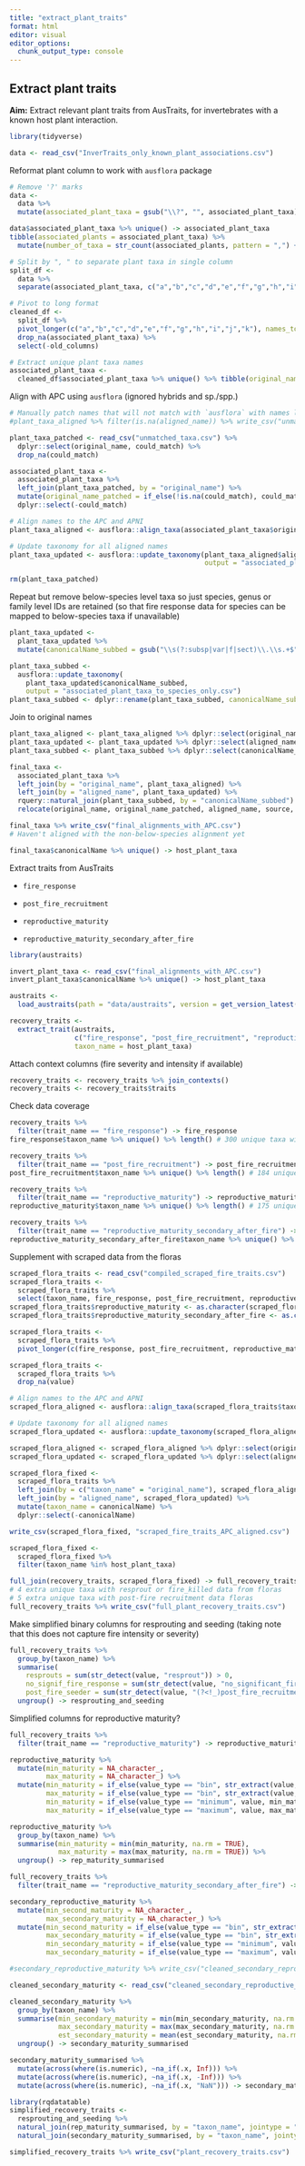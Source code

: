 ```yaml
---
title: "extract_plant_traits"
format: html
editor: visual
editor_options: 
  chunk_output_type: console
---
```


## Extract plant traits

**Aim:** Extract relevant plant traits from AusTraits, for invertebrates with a known host plant interaction.

```r
library(tidyverse)
```

```r
data <- read_csv("InverTraits_only_known_plant_associations.csv")
```

Reformat plant column to work with `ausflora` package

```r
# Remove '?' marks
data <-
  data %>% 
  mutate(associated_plant_taxa = gsub("\\?", "", associated_plant_taxa))

data$associated_plant_taxa %>% unique() -> associated_plant_taxa
tibble(associated_plants = associated_plant_taxa) %>% 
  mutate(number_of_taxa = str_count(associated_plants, pattern = ",") + 1) -> associated_plants # Maximum 11 plant taxa listed for a given invertebrate

# Split by ", " to separate plant taxa in single column
split_df <- 
  data %>% 
  separate(associated_plant_taxa, c("a","b","c","d","e","f","g","h","i","j","k"), sep = ", ") # Allow 11 columns

# Pivot to long format
cleaned_df <-
  split_df %>% 
  pivot_longer(c("a","b","c","d","e","f","g","h","i","j","k"), names_to = "old_columns", values_to = "associated_plant_taxa") %>% 
  drop_na(associated_plant_taxa) %>% 
  select(-old_columns)

# Extract unique plant taxa names
associated_plant_taxa <- 
  cleaned_df$associated_plant_taxa %>% unique() %>% tibble(original_name = .)
```

Align with APC using `ausflora` (ignored hybrids and sp./spp.)

```r
# Manually patch names that will not match with `ausflora` with names looked up manually from the APC - most of these are Genus sp. names
#plant_taxa_aligned %>% filter(is.na(aligned_name)) %>% write_csv("unmatched_taxa.csv")

plant_taxa_patched <- read_csv("unmatched_taxa.csv") %>% 
  dplyr::select(original_name, could_match) %>% 
  drop_na(could_match)

associated_plant_taxa <-
  associated_plant_taxa %>% 
  left_join(plant_taxa_patched, by = "original_name") %>% 
  mutate(original_name_patched = if_else(!is.na(could_match), could_match, original_name)) %>% 
  dplyr::select(-could_match)

# Align names to the APC and APNI
plant_taxa_aligned <- ausflora::align_taxa(associated_plant_taxa$original_name_patched)

# Update taxonomy for all aligned names
plant_taxa_updated <- ausflora::update_taxonomy(plant_taxa_aligned$aligned_name,
                                                output = "associated_plant_taxa.csv")

rm(plant_taxa_patched)
```

Repeat but remove below-species level taxa so just species, genus or family level IDs are retained (so that fire response data for species can be mapped to below-species taxa if unavailable)

```r
plant_taxa_updated <-
  plant_taxa_updated %>% 
  mutate(canonicalName_subbed = gsub("\\s(?:subsp|var|f|sect)\\.\\s.+$", "", canonicalName, perl = TRUE))

plant_taxa_subbed <- 
  ausflora::update_taxonomy(
    plant_taxa_updated$canonicalName_subbed, 
    output = "associated_plant_taxa_to_species_only.csv")
plant_taxa_subbed <- dplyr::rename(plant_taxa_subbed, canonicalName_subbed = aligned_name)
```

Join to original names

```r
plant_taxa_aligned <- plant_taxa_aligned %>% dplyr::select(original_name, aligned_name, source)
plant_taxa_updated <- plant_taxa_updated %>% dplyr::select(aligned_name, canonicalName, canonicalName_subbed, scientificNameAuthorship, taxonomicStatus, taxonRank, family, subclass, taxonDistribution)
plant_taxa_subbed <- plant_taxa_subbed %>% dplyr::select(canonicalName_subbed, canonicalName, scientificNameAuthorship, taxonomicStatus, taxonRank, family, subclass, taxonDistribution) %>% rename(canonicalName_to_species = canonicalName)

final_taxa <-
  associated_plant_taxa %>% 
  left_join(by = "original_name", plant_taxa_aligned) %>% 
  left_join(by = "aligned_name", plant_taxa_updated) %>% 
  rquery::natural_join(plant_taxa_subbed, by = "canonicalName_subbed") %>% 
  relocate(original_name, original_name_patched, aligned_name, source, canonicalName, canonicalName_subbed, canonicalName_to_species, .before = family)

final_taxa %>% write_csv("final_alignments_with_APC.csv")
# Haven't aligned with the non-below-species alignment yet

final_taxa$canonicalName %>% unique() -> host_plant_taxa
```

Extract traits from AusTraits

-   `fire_response`

-   `post_fire_recruitment`

-   `reproductive_maturity`

-   `reproductive_maturity_secondary_after_fire`

```r
library(austraits)

invert_plant_taxa <- read_csv("final_alignments_with_APC.csv")
invert_plant_taxa$canonicalName %>% unique() -> host_plant_taxa

austraits <- 
  load_austraits(path = "data/austraits", version = get_version_latest())

recovery_traits <-
  extract_trait(austraits, 
                c("fire_response", "post_fire_recruitment", "reproductive_maturity", "reproductive_maturity_secondary_after_fire"), 
                taxon_name = host_plant_taxa)
```

Attach context columns (fire severity and intensity if available)

```r
recovery_traits <- recovery_traits %>% join_contexts()
recovery_traits <- recovery_traits$traits 
```

Check data coverage

```r
recovery_traits %>% 
  filter(trait_name == "fire_response") -> fire_response
fire_response$taxon_name %>% unique() %>% length() # 300 unique taxa with resprout or fire_killed data

recovery_traits %>% 
  filter(trait_name == "post_fire_recruitment") -> post_fire_recruitment
post_fire_recruitment$taxon_name %>% unique() %>% length() # 184 unique taxa with post-fire recruitment data

recovery_traits %>% 
  filter(trait_name == "reproductive_maturity") -> reproductive_maturity
reproductive_maturity$taxon_name %>% unique() %>% length() # 175 unique taxa with reproductive maturity data

recovery_traits %>% 
  filter(trait_name == "reproductive_maturity_secondary_after_fire") -> reproductive_maturity_secondary_after_fire
reproductive_maturity_secondary_after_fire$taxon_name %>% unique() %>% length() # 31 unique taxa with secondary reproductive maturity data (time from resprouting to reproductive maturity)
```

Supplement with scraped data from the floras

```r
scraped_flora_traits <- read_csv("compiled_scraped_fire_traits.csv")
scraped_flora_traits <-
  scraped_flora_traits %>% 
  select(taxon_name, fire_response, post_fire_recruitment, reproductive_maturity, reproductive_maturity_secondary_after_fire, fire_intensity, fire_severity, fire_season)
scraped_flora_traits$reproductive_maturity <- as.character(scraped_flora_traits$reproductive_maturity)
scraped_flora_traits$reproductive_maturity_secondary_after_fire <- as.character(scraped_flora_traits$reproductive_maturity_secondary_after_fire)

scraped_flora_traits <-
  scraped_flora_traits %>% 
  pivot_longer(c(fire_response, post_fire_recruitment, reproductive_maturity, reproductive_maturity_secondary_after_fire), names_to = "trait_name", values_to = "value")

scraped_flora_traits <-
  scraped_flora_traits %>% 
  drop_na(value)

# Align names to the APC and APNI
scraped_flora_aligned <- ausflora::align_taxa(scraped_flora_traits$taxon_name)

# Update taxonomy for all aligned names
scraped_flora_updated <- ausflora::update_taxonomy(scraped_flora_aligned$aligned_name)

scraped_flora_aligned <- scraped_flora_aligned %>% dplyr::select(original_name, aligned_name, source)
scraped_flora_updated <- scraped_flora_updated %>% dplyr::select(aligned_name, canonicalName)

scraped_flora_fixed <-
  scraped_flora_traits %>% 
  left_join(by = c("taxon_name" = "original_name"), scraped_flora_aligned) %>% 
  left_join(by = "aligned_name", scraped_flora_updated) %>% 
  mutate(taxon_name = canonicalName) %>% 
  dplyr::select(-canonicalName)

write_csv(scraped_flora_fixed, "scraped_fire_traits_APC_aligned.csv")

scraped_flora_fixed <-
  scraped_flora_fixed %>% 
  filter(taxon_name %in% host_plant_taxa)

full_join(recovery_traits, scraped_flora_fixed) -> full_recovery_traits
# 4 extra unique taxa with resprout or fire_killed data from floras
# 5 extra unique taxa with post-fire recruitment data floras
full_recovery_traits %>% write_csv("full_plant_recovery_traits.csv")
```

Make simplified binary columns for resprouting and seeding (taking note that this does not capture fire intensity or severity)

```r
full_recovery_traits %>% 
  group_by(taxon_name) %>% 
  summarise(
    resprouts = sum(str_detect(value, "resprout")) > 0,
    no_signif_fire_response = sum(str_detect(value, "no_significant_fire_response")) > 0,
    post_fire_seeder = sum(str_detect(value, "(?<!_)post_fire_recruitment")) > 0) %>% 
  ungroup() -> resprouting_and_seeding
```

Simplified columns for reproductive maturity?

```r
full_recovery_traits %>% 
  filter(trait_name == "reproductive_maturity") -> reproductive_maturity 

reproductive_maturity %>% 
  mutate(min_maturity = NA_character_,
         max_maturity = NA_character_) %>% 
  mutate(min_maturity = if_else(value_type == "bin", str_extract(value, "\\d+(?=\\-\\-)"), min_maturity),
         max_maturity = if_else(value_type == "bin", str_extract(value, "(?<=\\-\\-)\\d+"), max_maturity),
         min_maturity = if_else(value_type == "minimum", value, min_maturity),
         max_maturity = if_else(value_type == "maximum", value, max_maturity)) -> reproductive_maturity

reproductive_maturity %>%
  group_by(taxon_name) %>% 
  summarise(min_maturity = min(min_maturity, na.rm = TRUE),
            max_maturity = max(max_maturity, na.rm = TRUE)) %>% 
  ungroup() -> rep_maturity_summarised

full_recovery_traits %>% 
  filter(trait_name == "reproductive_maturity_secondary_after_fire") -> secondary_reproductive_maturity

secondary_reproductive_maturity %>% 
  mutate(min_second_maturity = NA_character_,
         max_secondary_maturity = NA_character_) %>% 
  mutate(min_second_maturity = if_else(value_type == "bin", str_extract(value, "\\d+(?=\\-\\-)"), min_second_maturity),
         max_secondary_maturity = if_else(value_type == "bin", str_extract(value, "(?<=\\-\\-)\\d+"), max_secondary_maturity),
         min_secondary_maturity = if_else(value_type == "minimum", value, min_second_maturity),
         max_secondary_maturity = if_else(value_type == "maximum", value, max_secondary_maturity)) -> secondary_reproductive_maturity

#secondary_reproductive_maturity %>% write_csv("cleaned_secondary_reproductive_maturity.csv") 

cleaned_secondary_maturity <- read_csv("cleaned_secondary_reproductive_maturity.csv")

cleaned_secondary_maturity %>%
  group_by(taxon_name) %>% 
  summarise(min_secondary_maturity = min(min_secondary_maturity, na.rm = TRUE),
            max_secondary_maturity = max(max_secondary_maturity, na.rm = TRUE),
            est_secondary_maturity = mean(est_secondary_maturity, na.rm = TRUE)) %>% 
  ungroup() -> secondary_maturity_summarised

secondary_maturity_summarised %>% 
  mutate(across(where(is.numeric), ~na_if(.x, Inf))) %>% 
  mutate(across(where(is.numeric), ~na_if(.x, -Inf))) %>% 
  mutate(across(where(is.numeric), ~na_if(.x, "NaN"))) -> secondary_maturity_summarised

library(rqdatatable)
simplified_recovery_traits <-
  resprouting_and_seeding %>% 
  natural_join(rep_maturity_summarised, by = "taxon_name", jointype = "FULL") %>% 
  natural_join(secondary_maturity_summarised, by = "taxon_name", jointype = "FULL") %>% relocate(resprouts, post_fire_seeder, no_signif_fire_response, .after = taxon_name)

simplified_recovery_traits %>% write_csv("plant_recovery_traits.csv")
```
